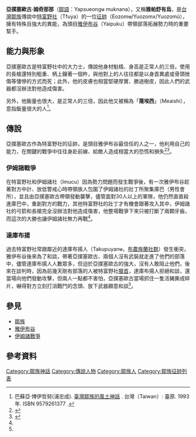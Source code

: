 {{noteTA
|1=zh-tw:雅伊布谷;zh-cn:雅伊布谷;zh-hk:雅伊布谷;
}}

'''亞撲塞歐古·姆奇那那'''（[[鄒語|鄒語]]：Yapsueongʉ muknana），又稱'''雅帕舒有烏'''，是[[台灣|台灣]][[鄒族|鄒族]]傳說中[[特富野社|特富野社]]（Tfuya）的一位[[征帥|征帥]]（Eozomʉ/Yuozomx/Yuozomü），擁有特殊且強大的異能，為頭目[[雅伊布谷|雅伊布谷]]（Yaipuku）帶領部落拓展勢力時的重要幫手。

==能力與形象==
亞撲塞歐古是特富野社中的大力士，傳說他身材魁梧、身高是正常人的三倍，使用的長槍還特別粗重、柄上鑲著一個杵，與他對上的人往往都是以身首異處或骨頭挫傷等悽慘的方式而死；此外，他的皮膚也相當堅硬厚實、勝過樹皮，因此人們的武器都沒辦法對他造成傷害。

另外，他飯量也很大，是正常人的三倍，因此他又被稱為「'''蔑埃西'''」（Meaishi），意指飯量很大的人<ref name=臺灣鄒族的風土神話>巴蘇亞‧博伊哲努(浦忠成). [https://www.books.com.tw/products/0010086062 臺灣鄒族的風土神話] {{Wayback|url=https://www.books.com.tw/products/0010086062 |date=20200624003443 }}. 台灣（Taiwan）: 臺原. 1993年. ISBN 9579261377 {{Zh}}.</ref>。
==傳說==
亞撲塞歐古作為特富野社的征帥，是頭目雅伊布谷最信任的人之一，他利用自己的能力，在關鍵的戰爭中往往身赴前線、給敵人造成相當大的恐慌和損失<ref name="鄒族神話與傳說">{{cite web|author=達西烏拉彎‧畢馬|title=鄒族神話與傳說|url=https://www.books.com.tw/products/0010227292|publisher=晨星|isbn=9574554570|accessdate=2003-07-15|archive-date=2019-08-06|archive-url=https://web.archive.org/web/20190806061150/https://www.books.com.tw/products/0010227292|dead-url=no}}</ref><ref name="鄒族史篇">{{cite web|author=汪明輝等|title=台灣原住民史-鄒族史篇|url=https://www.books.com.tw/products/0010362290|publisher=國史館台灣文獻館|isbn=9789570286731|accessdate=2001-07-01|archive-date=2018-07-04|archive-url=https://web.archive.org/web/20180704020427/http://www.books.com.tw/products/0010362290|dead-url=no}}</ref>。
===伊姆諸戰爭===
{{main|伊姆諸戰爭}}
在特富野社和伊姆諸社（Imucu）因為勢力問題而發生戰爭後，有一次雅伊布谷趁著對方中計、放低警戒心時帶領族人包圍了伊姆諸社的壯丁所聚集庫巴（男性會所），並且由亞撲塞歐古帶領發動襲擊，儘管面對30人以上的軍隊，他仍然直直殺進庫巴中，重創對方的戰力，其他特富野社的壯丁才有機會跟著攻入其中，伊姆諸社的弓箭和長槍完全沒辦法對他造成傷害，他整場戰爭下來只被打斷了兩顆牙齒，而這次的大勝也讓伊姆諸社無力再戰<ref name=臺灣鄒族的風土神話/>。

===達庫布揚===
{{main|雅伊布谷}}
過去特富野社常跟鄰近的達庫布揚人（Takupuyanʉ，[[布農族|布農族]][[蘭社群|蘭社群]]）發生衝突，雅伊布谷後來為了和談，帶著亞撲塞歐古、兩個人沒有武裝就走進了他們的部落中，儘管達庫布揚人人數眾多，但迫於亞撲塞歐古的強大，沒有人敢阻止他們，後來在談判時，因為前幾天剛有部落的人被特富野社[[獵首|獵首]]，達庫布揚人拒絕和談，還當場向他們發動攻擊，但兩人一點都不害怕，亞撲塞歐古當場抓住一隻活豬撕成碎片，嚇得對方立刻打消戰鬥的念頭、放下武器願意和談<ref name=臺灣鄒族的風土神話/>。

==參見==
*[[鄒族|鄒族]]
*[[雅伊布谷|雅伊布谷]]
*[[伊姆諸戰爭|伊姆諸戰爭]]
==參考資料==
{{reflist}}

[[Category:鄒族神話|Category:鄒族神話]]
[[Category:傳說人物|Category:傳說人物]]
[[Category:鄒族人|Category:鄒族人]]
[[Category:鄒族征帥列表|Category:鄒族征帥列表]]